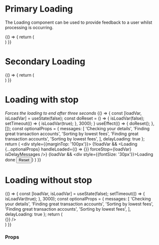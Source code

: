 

<Meta title="Components/Loading" component={Loading} />

# Primary Loading

The Loading component can be used to provide feedback to a user whilst processing is occurring.

<Preview>
  <Story name="primary loading">
    {() => {
     return (
       <div style={{marginTop: '100px'}}>
        <Container>
          <Row className="row-view">
            <Column cols="12">
              <Loading />
            </Column>
          </Row>
        </Container>
       </div>
      )
    }}
  </Story>
</Preview>

# Secondary Loading

<Preview>
  <Story name="secondary loading">
    {() => {
     return (
       <div style={{marginTop: '100px'}}>
        <Container>
          <Row className="row-view">
            <Column cols="12">
              <Loading variant="secondary" />
            </Column>
          </Row>
        </Container>
       </div>
      )
    }}
  </Story>
</Preview>

# Loading with stop
_Forces the loading to end after three seconds_
<Story name="loading with stops">
  {() => {
    const [loadVar, isLoadVar] = useState(false);
    const doReset = () => {
      isLoadVar(false);
      setTimeout(() => {
        isLoadVar(true);
      }, 3000);
    }
    useEffect(() => {
    doReset();
    }, []);
    const optionalProps = {
      messages: [
        'Checking your details',
        'Finding great transaction accounts',
        'Sorting by lowest fees',
        'Finding great transaction accounts',
        'Sorting by lowest fees',
      ],
      delayLoading: true
    };
    return (
      <div style={{marginTop: '100px'}}>
        <Container>
          <Row className="row-view">
            <Column cols="12">
              {!loadVar && <Loading {...optionalProps} handleLoaded={() => {}} forceStop={loadVar} isDelayMessages />}
              {loadVar && <div style={{fontSize: '30px'}}>Loading done <Button id="test" variant="secondary" handleClick={doReset} size="sm" width="125px">Reset</Button></div>}
            </Column>
          </Row>
        </Container>
      </div>
    )
  }}
</Story>

# Loading without stop
<Story name="loading without stops">
  {() => {
    const [loadVar, isLoadVar] = useState(false);
    setTimeout(() => {
      isLoadVar(true);
    }, 3000);
    const optionalProps = {
      messages: [
        'Checking your details',
        'Finding great transaction accounts',
        'Sorting by lowest fees',
        'Finding great transaction accounts',
        'Sorting by lowest fees',
      ],
      delayLoading: true
    };
   return (
    <div style={{marginTop: '100px'}}>
       <Container>
         <Row className="row-view">
           <Column cols="12">
             <Loading {...optionalProps} maxProgress={90} handleLoaded={() => {}} />
           </Column>
         </Row>
       </Container>
     </div>
    )
  }}
</Story>

### Props

<Props of={Loading} />
